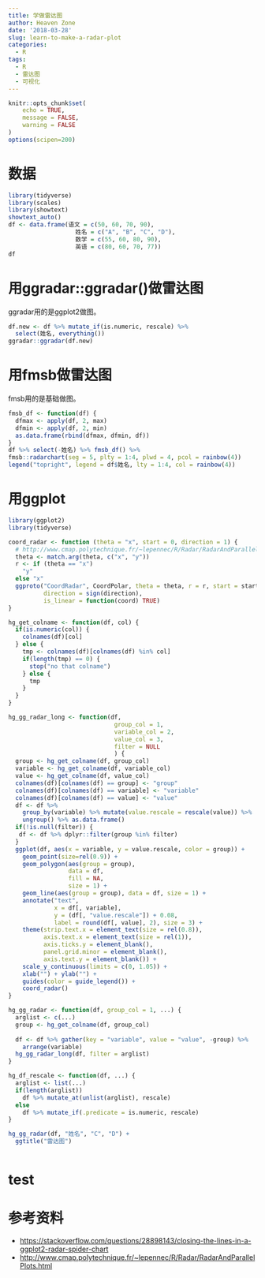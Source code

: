```yaml
---
title: 学做雷达图
author: Heaven Zone
date: '2018-03-28'
slug: learn-to-make-a-radar-plot
categories:
  - R
tags:
  - R
  - 雷达图
  - 可视化
---
```


```r
knitr::opts_chunk$set(
	echo = TRUE,
	message = FALSE,
	warning = FALSE
)
options(scipen=200) 

```

# 数据

```r
library(tidyverse)
library(scales)
library(showtext)
showtext_auto()
df <- data.frame(语文 = c(50, 60, 70, 90),
                   姓名 = c("A", "B", "C", "D"),
                   数学 = c(55, 60, 80, 90),
                   英语 = c(80, 60, 70, 77))
df
```

# 用ggradar::ggradar()做雷达图

ggradar用的是ggplot2做图。

```r
df.new <- df %>% mutate_if(is.numeric, rescale) %>%
  select(姓名, everything())
ggradar::ggradar(df.new)
```

# 用fmsb做雷达图

fmsb用的是基础做图。

```r
fmsb_df <- function(df) {
  dfmax <- apply(df, 2, max)
  dfmin <- apply(df, 2, min) 
  as.data.frame(rbind(dfmax, dfmin, df))
}
df %>% select(-姓名) %>% fmsb_df() %>%
fmsb::radarchart(seg = 5, plty = 1:4, plwd = 4, pcol = rainbow(4))
legend("topright", legend = df$姓名, lty = 1:4, col = rainbow(4))
```

# 用ggplot

```r
library(ggplot2)
library(tidyverse)

coord_radar <- function (theta = "x", start = 0, direction = 1) {
  # http://www.cmap.polytechnique.fr/~lepennec/R/Radar/RadarAndParallelPlots.html
  theta <- match.arg(theta, c("x", "y"))
  r <- if (theta == "x") 
    "y"
  else "x"
  ggproto("CoordRadar", CoordPolar, theta = theta, r = r, start = start, 
          direction = sign(direction),
          is_linear = function(coord) TRUE)
}

hg_get_colname <- function(df, col) {
  if(is.numeric(col)) {
    colnames(df)[col]
  } else {
    tmp <- colnames(df)[colnames(df) %in% col]
    if(length(tmp) == 0) {
      stop("no that colname")
    } else {
      tmp
    }
  }
}

hg_gg_radar_long <- function(df, 
                              group_col = 1, 
                              variable_col = 2, 
                              value_col = 3,
                              filter = NULL
                              ) {
  group <- hg_get_colname(df, group_col)
  variable <- hg_get_colname(df, variable_col)
  value <- hg_get_colname(df, value_col)
  colnames(df)[colnames(df) == group] <- "group"
  colnames(df)[colnames(df) == variable] <- "variable"
  colnames(df)[colnames(df) == value] <- "value"
  df <- df %>% 
    group_by(variable) %>% mutate(value.rescale = rescale(value)) %>%
    ungroup() %>% as.data.frame() 
  if(!is.null(filter)) {
   df <- df %>% dplyr::filter(group %in% filter)
  }
  ggplot(df, aes(x = variable, y = value.rescale, color = group)) +
    geom_point(size=rel(0.9)) +
    geom_polygon(aes(group = group), 
                 data = df, 
                 fill = NA, 
                 size = 1) +
    geom_line(aes(group = group), data = df, size = 1) +
    annotate("text",
             x = df[, variable], 
             y = (df[, "value.rescale"]) + 0.08,
             label = round(df[, value], 2), size = 3) +
    theme(strip.text.x = element_text(size = rel(0.8)),
          axis.text.x = element_text(size = rel(1)),
          axis.ticks.y = element_blank(),
          panel.grid.minor = element_blank(),
          axis.text.y = element_blank()) +
    scale_y_continuous(limits = c(0, 1.05)) +
    xlab("") + ylab("") +
    guides(color = guide_legend()) +
    coord_radar()
}

hg_gg_radar <- function(df, group_col = 1, ...) {
  arglist <- c(...)
  group <- hg_get_colname(df, group_col)
  
  df <- df %>% gather(key = "variable", value = "value", -group) %>%
    arrange(variable)
  hg_gg_radar_long(df, filter = arglist)
}

hg_df_rescale <- function(df, ...) {
  arglist <- list(...)
  if(length(arglist))
    df %>% mutate_at(unlist(arglist), rescale)
  else
    df %>% mutate_if(.predicate = is.numeric, rescale)
}

hg_gg_radar(df, "姓名", "C", "D") +
  ggtitle("雷达图")



```

# test


# 参考资料

- <https://stackoverflow.com/questions/28898143/closing-the-lines-in-a-ggplot2-radar-spider-chart>
- <http://www.cmap.polytechnique.fr/~lepennec/R/Radar/RadarAndParallelPlots.html>